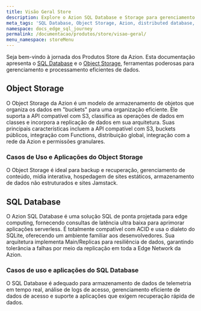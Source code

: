 ```yaml
---
title: Visão Geral Store
description: Explore o Azion SQL Database e Storage para gerenciamento escalável de dados.
meta_tags: 'SQL Database, Object Storage, Azion, distributed database, data management, SQL queries, database resilience, scalable database, data processing, S3-compatible storage'
namespace: docs_edge_sql_journey
permalink: /documentacao/produtos/store/visao-geral/
menu_namespace: storeMenu
---
```



Seja bem-vindo à jornada dos Produtos Store da Azion. Esta documentação apresenta o [SQL Database](/pt-br/documentacao/produtos/store/edge-sql/) e o [Object Storage](/pt-br/documentacao/produtos/store/edge-storage/), ferramentas poderosas para gerenciamento e processamento eficientes de dados.

## Object Storage

O Object Storage da Azion é um modelo de armazenamento de objetos que organiza os dados em "buckets" para uma organização eficiente. Ele suporta a API compatível com S3, classifica as operações de dados em classes e incorpora a replicação de dados em sua arquitetura. Suas principais características incluem a API compatível com S3, buckets públicos, integração com Functions, distribuição global, integração com a rede da Azion e permissões granulares.

### Casos de Uso e Aplicações do Object Storage

O Object Storage é ideal para backup e recuperação, gerenciamento de conteúdo, mídia interativa, hospedagem de sites estáticos, armazenamento de dados não estruturados e sites Jamstack.

<LinkButton link="/pt-br/documentacao/produtos/store/edge-storage/" label="Saiba mais sobre o Object Storage" severity="secondary" target="_blank" />

## SQL Database

O Azion SQL Database é uma solução SQL de ponta projetada para edge computing, fornecendo consultas de latência ultra baixa para aprimorar aplicações serverless. É totalmente compatível com ACID e usa o dialeto do SQLite, oferecendo um ambiente familiar aos desenvolvedores. Sua arquitetura implementa Main/Replicas para resiliência de dados, garantindo tolerância a falhas por meio da replicação em toda a Edge Network da Azion.

### Casos de uso e aplicações do SQL Database

O SQL Database é adequado para armazenamento de dados de telemetria em tempo real, análise de logs de acesso, gerenciamento eficiente de dados de acesso e suporte a aplicações que exigem recuperação rápida de dados.

<LinkButton link="/pt-br/documentacao/produtos/store/edge-sql/" label="Saiba mais sobre o SQL Database" severity="secondary" target="_blank" />
